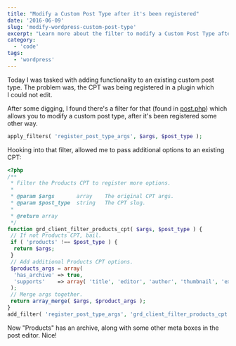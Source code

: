 ```yaml
---
title: "Modify a Custom Post Type after it's been registered"
date: '2016-06-09'
slug: 'modify-wordpress-custom-post-type'
excerpt: "Learn more about the filter to modify a Custom Post Type after it's been registered."
category:
  - 'code'
tags:
  - 'wordpress'
---
```


Today I was tasked with adding functionality to an existing custom post type. The problem was, the CPT was being registered in a plugin which I could not edit.

After some digging, I found there's a filter for that (found in [post.php](https://core.trac.wordpress.org/browser/tags/4.5.2/src/wp-includes/post.php#L1017)) which allows you to modify a custom post type, after it's been registered some other way.

```php
apply_filters( 'register_post_type_args', $args, $post_type );
```

Hooking into that filter, allowed me to pass additional options to an existing CPT:

```php
<?php
/**
 * Filter the Products CPT to register more options.
 *
 * @param $args       array    The original CPT args.
 * @param $post_type  string   The CPT slug.
 *
 * @return array
 */
function grd_client_filter_products_cpt( $args, $post_type ) {
 // If not Products CPT, bail.
 if ( 'products' !== $post_type ) {
  return $args;
 }
 // Add additional Products CPT options.
 $products_args = array(
  'has_archive' => true,
  'supports'    => array( 'title', 'editor', 'author', 'thumbnail', 'excerpt', 'custom-fields', 'page-attributes' ),
 );
 // Merge args together.
 return array_merge( $args, $product_args );
}
add_filter( 'register_post_type_args', 'grd_client_filter_products_cpt', 10, 2 );
```

Now "Products" has an archive, along with some other meta boxes in the post editor. Nice!
